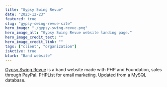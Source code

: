```yaml
---
title: "Gypsy Swing Revue"
date: "2023-12-23"
featured: true
slug: "gypsy-swing-revue-site"
hero_image: "./gypsy-swing-revue.png"
hero_image_alt: "Gypsy Swing Revue website landing page."
hero_image_credit_text: ""
hero_image_credit_link: ""
tags: ["client", "organization"]
isActive: true
blurb: "Band website"
---
```



[Gypsy Swing Revue](https://gypsyswingrevue.com/) is a band website made with PHP and Foundation, sales through PayPal. PHPList for email marketing. Updated from a MySQL database.